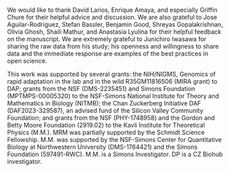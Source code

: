 We would like to thank David Larios, Enrique Amaya, and especially Griffin Chure
for their helpful advice and discussion. We are also grateful to Jose
Aguilar-Rodriguez, Stefan Bassler, Benjamin Good, Shreyas Gopalakrishnan, Olivia
Ghosh, Shaili Mathur, and Anastasia Lyulina for their helpful feedback on the
manuscript. We are extremely grateful to Junichiro Iwasawa for sharing the raw
data from his study; his openness and willingness to share data and the
immediate response are examples of the best practices in open science.

This work was supported by several grants: the NIH/NIGMS, Genomics of rapid
adaptation in the lab and in the wild R35GM11816506 (MIRA grant) to DAP; grants
from the NSF (DMS-2235451) and Simons Foundation (MPTMPS-00005320) to the
NSF-Simons National Institute for Theory and Mathematics in Biology (NITMB); the
Chan Zuckerberg Initiative DAF (DAF2023-329587), an advised fund of the Silicon
Valley Community Foundation; and grants from the NSF (PHY-1748958) and the
Gordon and Betty Moore Foundation (2919.02) to the Kavli Institute for
Theoretical Physics (M.M.).
MRM was partially supported by the Schmidt Science Fellowship.
M.M. was supported by the NSF-Simons Center for Quantitative Biology at
Northwestern University (DMS-1764421) and the Simons Foundation (597491-RWC).
M.M. is a Simons Investigator.
DP is a CZ Biohub investigator.

